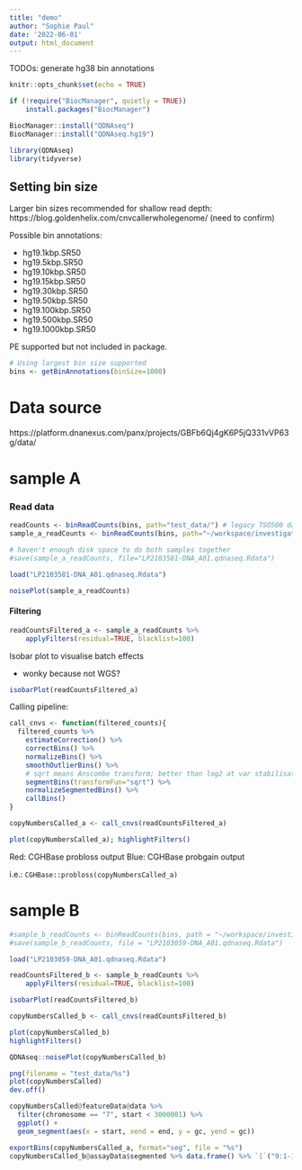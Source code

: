 ```yaml
---
title: "demo"
author: "Sophie Paul"
date: '2022-06-01'
output: html_document
---
```


TODOs: generate hg38 bin annotations

```r
knitr::opts_chunk$set(echo = TRUE)
```

```r
if (!require("BiocManager", quietly = TRUE))
    install.packages("BiocManager")

BiocManager::install("QDNAseq")
BiocManager::install("QDNAseq.hg19")
```

```r
library(QDNAseq)
library(tidyverse)
```

## Setting bin size

Larger bin sizes recommended for shallow read depth: https://blog.goldenhelix.com/cnvcallerwholegenome/ (need to confirm)

Possible bin annotations:

- hg19.1kbp.SR50
- hg19.5kbp.SR50
- hg19.10kbp.SR50
- hg19.15kbp.SR50
- hg19.30kbp.SR50
- hg19.50kbp.SR50
- hg19.100kbp.SR50
- hg19.500kbp.SR50 
- hg19.1000kbp.SR50

PE supported but not included in package.

```r
# Using largest bin size supported
bins <- getBinAnnotations(binSize=1000)
```

# Data source

https://platform.dnanexus.com/panx/projects/GBFb6Qj4gK6P5jQ331vVP63g/data/

# sample A

### Read data

```r
readCounts <- binReadCounts(bins, path="test_data/") # legacy TSO500 data test
sample_a_readCounts <- binReadCounts(bins, path="~/workspace/investigations/qdnaseq/1-initial_testing/bams/pb/LP2103581-DNA_A01")

# haven't enough disk space to do both samples together
#save(sample_a_readCounts, file="LP2103581-DNA_A01.qdnaseq.Rdata")
```

```r
load("LP2103581-DNA_A01.qdnaseq.Rdata")
```

```r
noisePlot(sample_a_readCounts)
```

#### Filtering


```r
readCountsFiltered_a <- sample_a_readCounts %>%
    applyFilters(residual=TRUE, blacklist=100)
```

Isobar plot to visualise batch effects

- wonky because not WGS?

```r
isobarPlot(readCountsFiltered_a)
```

Calling pipeline:

```r
call_cnvs <- function(filtered_counts){
  filtered_counts %>%
    estimateCorrection() %>%
    correctBins() %>%
    normalizeBins() %>%
    smoothOutlierBins() %>%
    # sqrt means Anscombe transform; better than log2 at var stabilisation
    segmentBins(transformFun="sqrt") %>%
    normalizeSegmentedBins() %>%
    callBins()
}

copyNumbersCalled_a <- call_cnvs(readCountsFiltered_a)
```

```r
plot(copyNumbersCalled_a); highlightFilters()
```

Red: CGHBase probloss output
Blue: CGHBase probgain output

i.e.: `CGHBase::probloss(copyNumbersCalled_a)`

# sample B

```r
#sample_b_readCounts <- binReadCounts(bins, path = "~/workspace/investigations/qdnaseq/1-initial_testing/bams/LP2103059-DNA_A01")
#save(sample_b_readCounts, file = "LP2103059-DNA_A01.qdnaseq.Rdata")
```

```r
load("LP2103059-DNA_A01.qdnaseq.Rdata")
```

```r
readCountsFiltered_b <- sample_b_readCounts %>%
    applyFilters(residual=TRUE, blacklist=100)
```

```r
isobarPlot(readCountsFiltered_b)
```

```r
copyNumbersCalled_b <- call_cnvs(readCountsFiltered_b)
```

```r
plot(copyNumbersCalled_b)
highlightFilters()
```

```r
QDNAseq::noisePlot(copyNumbersCalled_b)
```

```r
png(filename = "test_data/%s")
plot(copyNumbersCalled)
dev.off()
```

```r
copyNumbersCalled@featureData@data %>%
  filter(chromosome == "7", start < 3000001) %>%
  ggplot() +
  geom_segment(aes(x = start, xend = end, y = gc, yend = gc))
```

```r
exportBins(copyNumbersCalled_a, format="seg", file = "%s")
copyNumbersCalled_b@assayData$segmented %>% data.frame() %>% `[`("9:1-1000000",)
```


